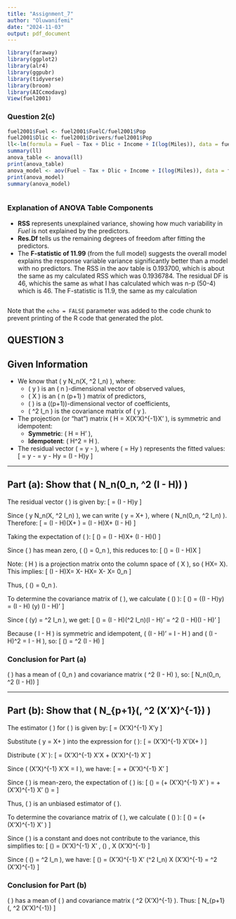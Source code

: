 ```yaml
---
title: "Assignment_7"
author: "Oluwanifemi"
date: "2024-11-03"
output: pdf_document
---
```


```r
library(faraway)
library(ggplot2)
library(alr4)
library(ggpubr)
library(tidyverse)
library(broom)
library(AICcmodavg)
View(fuel2001)

```
### Question 2(c)


```r
fuel2001$Fuel <- fuel2001$FuelC/fuel2001$Pop
fuel2001$Dlic <- fuel2001$Drivers/fuel2001$Pop
ll<-lm(formula = Fuel ~ Tax + Dlic + Income + I(log(Miles)), data = fuel2001)
summary(ll)
anova_table <- anova(ll)
print(anova_table)
anova_model <- aov(Fuel ~ Tax + Dlic + Income + I(log(Miles)), data = fuel2001)
print(anova_model)
summary(anova_model)



```



### Explanation of ANOVA Table Components

- **RSS** represents unexplained variance, showing how much variability in *Fuel* is not explained by the predictors.
- **Res.Df** tells us the remaining degrees of freedom after fitting the predictors.
- The **F-statistic of 11.99** (from the full model) suggests the overall model explains the response variable variance significantly better than a model with no predictors.
The RSS in the aov table is 0.193700, which is about the same as my calculated RSS which was 0.1936784.
The residual DF is 46, whichis the same as what I has calculated which was n-p (50-4) which is 46. The F-statistic is 11.9, the same as my calculation


```r



```

Note that the `echo = FALSE` parameter was added to the code chunk to prevent printing of the R code that generated the plot.

## QUESTION 3

## Given Information

- We know that \( y \sim N_n(X\beta, \sigma^2 I_n) \), where:
  - \( y \) is an \( n \)-dimensional vector of observed values,
  - \( X \) is an \( n \times (p+1) \) matrix of predictors,
  - \( \beta \) is a \((p+1)\)-dimensional vector of coefficients,
  - \( \sigma^2 I_n \) is the covariance matrix of \( y \).

- The projection (or "hat") matrix \( H = X(X'X)^{-1}X' \), is symmetric and idempotent:
  - **Symmetric**: \( H = H' \),
  - **Idempotent**: \( H^2 = H \).

- The residual vector \( \hat{e} = y - \hat{y} \), where \( \hat{y} = Hy \) represents the fitted values:
  \[
  \hat{e} = y - \hat{y} = y - Hy = (I - H)y
  \]

---

## Part (a): Show that \( \hat{e} \sim N_n(0_n, \sigma^2 (I - H)) \)

The residual vector \( \hat{e} \) is given by:
\[
\hat{e} = (I - H)y
\]

Since \( y \sim N_n(X\beta, \sigma^2 I_n) \), we can write \( y = X\beta + \epsilon \), where \( \epsilon \sim N_n(0_n, \sigma^2 I_n) \). Therefore:
\[
\hat{e} = (I - H)(X\beta + \epsilon) = (I - H)X\beta + (I - H)\epsilon
\]


Taking the expectation of \( \hat{e} \):
\[
\mathbb{E}(\hat{e}) = (I - H)X\beta + (I - H)\mathbb{E}(\epsilon)
\]

Since \( \epsilon \) has mean zero, \( \mathbb{E}(\epsilon) = 0_n \), this reduces to:
\[
\mathbb{E}(\hat{e}) = (I - H)X\beta
\]

Note: \( H \) is a projection matrix onto the column space of \( X \), so \( HX\beta = X\beta \). This implies:
\[
(I - H)X\beta = X\beta - HX\beta = X\beta - X\beta = 0_n
\]

Thus, \( \mathbb{E}(\hat{e}) = 0_n \).


To determine the covariance matrix of \( \hat{e} \), we calculate \( \text{Var}(\hat{e}) \):
\[
\text{Var}(\hat{e}) = \text{Var}((I - H)y) = (I - H) \text{Var}(y) (I - H)'
\]

Since \( \text{Var}(y) = \sigma^2 I_n \), we get:
\[
\text{Var}(\hat{e}) = (I - H)(\sigma^2 I_n)(I - H)' = \sigma^2 (I - H)(I - H)'
\]

Because \( I - H \) is symmetric and idempotent, \( (I - H)' = I - H \) and \( (I - H)^2 = I - H \), so:
\[
\text{Var}(\hat{e}) = \sigma^2 (I - H)
\]

### Conclusion for Part (a)

 \( \hat{e} \) has a mean of \( 0_n \) and covariance matrix \( \sigma^2 (I - H) \), so:
\[
\hat{e} \sim N_n(0_n, \sigma^2 (I - H))
\]

---

## Part (b): Show that \( \hat{\beta} \sim N_{p+1}(\beta, \sigma^2 (X'X)^{-1}) \)

The estimator \( \hat{\beta} \) for \( \beta \) is given by:
\[
\hat{\beta} = (X'X)^{-1} X'y
\]


Substitute \( y = X\beta + \epsilon \) into the expression for \( \hat{\beta} \):
\[
\hat{\beta} = (X'X)^{-1} X'(X\beta + \epsilon)
\]

Distribute \( X' \):
\[
\hat{\beta} = (X'X)^{-1} X'X \beta + (X'X)^{-1} X'\epsilon
\]

Since \( (X'X)^{-1} X'X = I \), we have:
\[
\hat{\beta} = \beta + (X'X)^{-1} X' \epsilon
\]


Since \( \epsilon \) is mean-zero, the expectation of \( \hat{\beta} \) is:
\[
\mathbb{E}(\hat{\beta}) = \mathbb{E}(\beta + (X'X)^{-1} X' \epsilon) = \beta + (X'X)^{-1} X' \mathbb{E}(\epsilon) = \beta
\]

Thus, \( \hat{\beta} \) is an unbiased estimator of \( \beta \).


To determine the covariance matrix of \( \hat{\beta} \), we calculate \( \text{Var}(\hat{\beta}) \):
\[
\text{Var}(\hat{\beta}) = \text{Var}(\beta + (X'X)^{-1} X' \epsilon)
\]

Since \( \beta \) is a constant and does not contribute to the variance, this simplifies to:
\[
\text{Var}(\hat{\beta}) = (X'X)^{-1} X' \, \text{Var}(\epsilon) \, X (X'X)^{-1}
\]

Since \( \text{Var}(\epsilon) = \sigma^2 I_n \), we have:
\[
\text{Var}(\hat{\beta}) = (X'X)^{-1} X' (\sigma^2 I_n) X (X'X)^{-1} = \sigma^2 (X'X)^{-1}
\]

### Conclusion for Part (b)

 \( \hat{\beta} \) has a mean of \( \beta \) and covariance matrix \( \sigma^2 (X'X)^{-1} \). Thus:
\[
\hat{\beta} \sim N_{p+1}(\beta, \sigma^2 (X'X)^{-1})
\]
